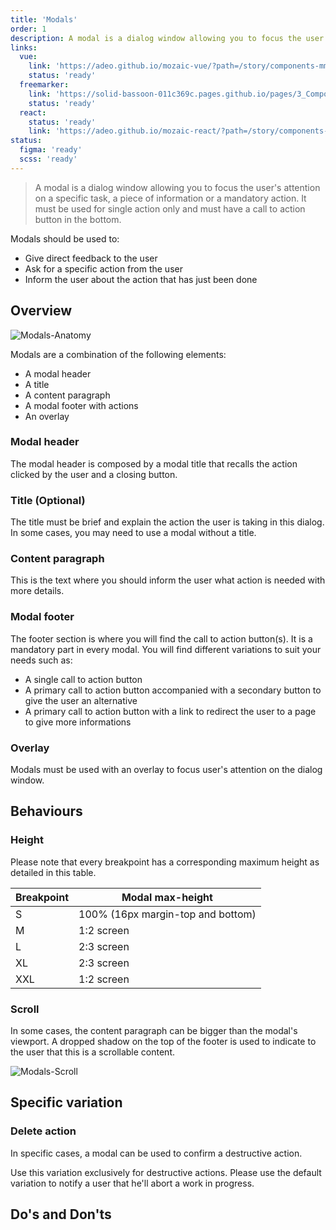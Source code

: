 ```yaml
---
title: 'Modals'
order: 1
description: A modal is a dialog window allowing you to focus the user's attention on a specific task, a piece of information or a mandatory action.
links:
  vue:
    link: 'https://adeo.github.io/mozaic-vue/?path=/story/components-mmodal'
    status: 'ready'
  freemarker:
    link: 'https://solid-bassoon-011c369c.pages.github.io/pages/3_Components/modal/'
    status: 'ready'
  react:
    status: 'ready'
    link: 'https://adeo.github.io/mozaic-react/?path=/story/components-modal'
status:
  figma: 'ready'
  scss: 'ready'
---
```


> A modal is a dialog window allowing you to focus the user's attention on a specific task, a piece of information or a mandatory action. It must be used for single action only and must have a call to action button in the bottom.

<Preview path="opening" nude />

Modals should be used to:

- Give direct feedback to the user
- Ask for a specific action from the user
- Inform the user about the action that has just been done

## Overview

![Modals-Anatomy](modals-anatomy--default.png)

Modals are a combination of the following elements:

- A modal header
- A title
- A content paragraph
- A modal footer with actions
- An overlay

### Modal header

The modal header is composed by a modal title that recalls the action clicked by the user and a closing button.

### Title (Optional)

The title must be brief and explain the action the user is taking in this dialog. In some cases, you may need to use a modal without a title.

### Content paragraph

This is the text where you should inform the user what action is needed with more details.

### Modal footer

The footer section is where you will find the call to action button(s). It is a mandatory part in every modal. You will find different variations to suit your needs such as:

- A single call to action button
- A primary call to action button accompanied with a secondary button to give the user an alternative
- A primary call to action button with a link to redirect the user to a page to give more informations

### Overlay

Modals must be used with an overlay to focus user's attention on the dialog window.

## Behaviours

### Height

Please note that every breakpoint has a corresponding maximum height as detailed in this table.

| Breakpoint | Modal max-height                  |
| ---------- | --------------------------------- |
| S          | 100% (16px margin-top and bottom) |
| M          | 1:2 screen                        |
| L          | 2:3 screen                        |
| XL         | 2:3 screen                        |
| XXL        | 1:2 screen                        |

### Scroll

In some cases, the content paragraph can be bigger than the modal's viewport. A dropped shadow on the top of the footer is used to indicate to the user that this is a scrollable content.

![Modals-Scroll](modals-scroll.png)

## Specific variation

### Delete action

In specific cases, a modal can be used to confirm a destructive action.

<Highlight theme="warning" title="Be careful">

Use this variation exclusively for destructive actions. Please use the default variation to notify a user that he'll abort a work in progress.

</Highlight>

<Preview path="delete-action" nude />

## Do's and Don'ts

